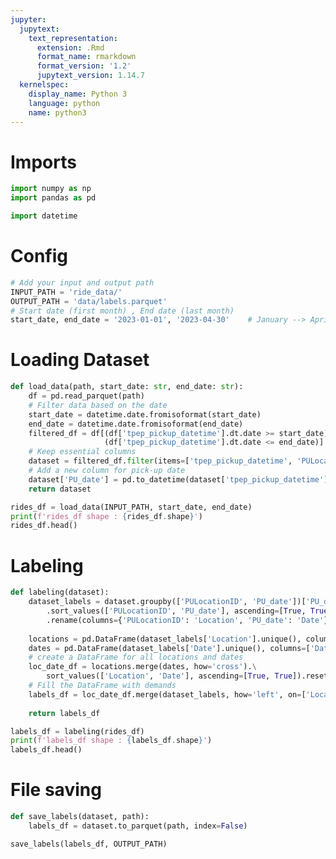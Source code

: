 ```yaml
---
jupyter:
  jupytext:
    text_representation:
      extension: .Rmd
      format_name: rmarkdown
      format_version: '1.2'
      jupytext_version: 1.14.7
  kernelspec:
    display_name: Python 3
    language: python
    name: python3
---
```


# Imports

```python
import numpy as np
import pandas as pd

import datetime
```

# Config

```python
# Add your input and output path
INPUT_PATH = 'ride_data/'
OUTPUT_PATH = 'data/labels.parquet'
# Start date (first month) , End date (last month)
start_date, end_date = '2023-01-01', '2023-04-30'    # January --> April
```

# Loading Dataset

```python
def load_data(path, start_date: str, end_date: str):
    df = pd.read_parquet(path) 
    # Filter data based on the date
    start_date = datetime.date.fromisoformat(start_date)
    end_date = datetime.date.fromisoformat(end_date)
    filtered_df = df[(df['tpep_pickup_datetime'].dt.date >= start_date) &
                     (df['tpep_pickup_datetime'].dt.date <= end_date)]
    # Keep essential columns
    dataset = filtered_df.filter(items=['tpep_pickup_datetime', 'PULocationID'])
    # Add a new column for pick-up date
    dataset['PU_date'] = pd.to_datetime(dataset['tpep_pickup_datetime'].dt.date)
    return dataset
```

```python
rides_df = load_data(INPUT_PATH, start_date, end_date)
print(f'rides_df shape : {rides_df.shape}')
rides_df.head()
```

# Labeling

```python
def labeling(dataset):
    dataset_labels = dataset.groupby(['PULocationID', 'PU_date'])['PU_date'].count().to_frame('Demand')\
        .sort_values(['PULocationID', 'PU_date'], ascending=[True, True]).reset_index()\
        .rename(columns={'PULocationID': 'Location', 'PU_date': 'Date'})
        
    locations = pd.DataFrame(dataset_labels['Location'].unique(), columns=['Location'])
    dates = pd.DataFrame(dataset_labels['Date'].unique(), columns=['Date'])
    # create a DataFrame for all locations and dates
    loc_date_df = locations.merge(dates, how='cross').\
        sort_values(['Location', 'Date'], ascending=[True, True]).reset_index(drop=True)
    # Fill the DataFrame with demands
    labels_df = loc_date_df.merge(dataset_labels, how='left', on=['Location', 'Date']).fillna(value=0)
    
    return labels_df
```

```python
labels_df = labeling(rides_df)
print(f'labels_df shape : {labels_df.shape}')
labels_df.head()
```

# File saving

```python
def save_labels(dataset, path):
    labels_df = dataset.to_parquet(path, index=False)
```

```python
save_labels(labels_df, OUTPUT_PATH)
```
